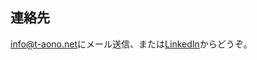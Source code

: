 ## 連絡先

[info@t-aono.net](mailto:info@t-aono.net)にメール送信、または[LinkedIn](https://www.linkedin.com/in/aono-65721b220)からどうぞ。
